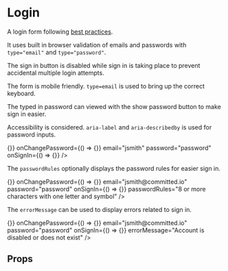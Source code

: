 
<Meta title="Candidates/Login" component={Login} />

# Login

A login form following [best practices](web.dev/sign-in-form-best-practices/#checklist).

It uses built in browser validation of emails and passwords with `type="email"` and `type="password"`.

The sign in button is disabled while sign in is taking place to prevent accidental multiple login attempts.

The form is mobile friendly. `type=email` is used to bring up the correct keyboard.

The typed in password can viewed with the show password button to make sign in easier.

Accessibility is considered. `aria-label` and `aria-describedby` is used for password inputs.

<Canvas>
  <Story name="default">
    <Box p={3} bgcolor="background.paper">
      <Login
        onChangeEmail={() => {}}
        onChangePassword={() => {}}
        email="jsmith"
        password="password"
        onSignIn={() => {}}
      />
    </Box>
  </Story>
</Canvas>

The `passwordRules` optionally displays the password rules for easier sign in.

<Canvas>
  <Story name="password rules">
    <Box p={3} bgcolor="background.paper">
      <Login
        onChangeEmail={() => {}}
        onChangePassword={() => {}}
        email="jsmith@committed.io"
        password="password"
        onSignIn={() => {}}
        passwordRules="8 or more characters with one letter and symbol"
      />
    </Box>
  </Story>
</Canvas>

The `errorMessage` can be used to display errors related to sign in.

<Canvas>
  <Story name="error">
    <Box p={3} bgcolor="background.paper">
      <Login
        onChangeEmail={() => {}}
        onChangePassword={() => {}}
        email="jsmith@committed.io"
        password="password"
        onSignIn={() => {}}
        errorMessage="Account is disabled or does not exist"
      />
    </Box>
  </Story>
</Canvas>

## Props

<ArgsTable of={Login} />
